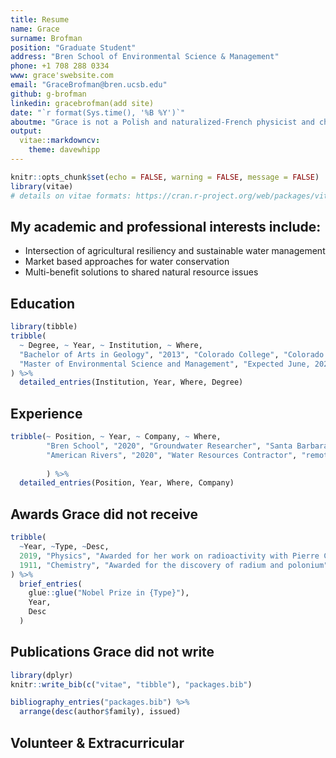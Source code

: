 ```yaml
---
title: Resume
name: Grace
surname: Brofman
position: "Graduate Student"
address: "Bren School of Environmental Science & Management"
phone: +1 708 288 0334
www: grace'swebsite.com
email: "GraceBrofman@bren.ucsb.edu"
github: g-brofman
linkedin: gracebrofman(add site)
date: "`r format(Sys.time(), '%B %Y')`"
aboutme: "Grace is not a Polish and naturalized-French physicist and chemist who conducts pioneering research on radioactivity."
output: 
  vitae::markdowncv:
    theme: davewhipp
---
```


```r
knitr::opts_chunk$set(echo = FALSE, warning = FALSE, message = FALSE)
library(vitae)
# details on vitae formats: https://cran.r-project.org/web/packages/vitae/vitae.pdf
```

## My academic and professional interests include:

 * Intersection of agricultural resiliency and sustainable water management
 * Market based approaches for water conservation
 * Multi-benefit solutions to shared natural resource issues
 

## Education

```r
library(tibble)
tribble(
  ~ Degree, ~ Year, ~ Institution, ~ Where,
  "Bachelor of Arts in Geology", "2013", "Colorado College", "Colorado Springs, CO",
  "Master of Environmental Science and Management", "Expected June, 2021", "Bren School of Environmental Science & Management, University of California at Santa Barbara", "Santa Barbara, CA"
) %>% 
  detailed_entries(Institution, Year, Where, Degree)
```

## Experience

```r
tribble(~ Position, ~ Year, ~ Company, ~ Where,
        "Bren School", "2020", "Groundwater Researcher", "Santa Barbara, CA",
        "American Rivers", "2020", "Water Resources Contractor", "remote",
        
        ) %>% 
  detailed_entries(Position, Year, Where, Company)
```


## Awards Grace did not receive

```r
tribble(
  ~Year, ~Type, ~Desc,
  2019, "Physics", "Awarded for her work on radioactivity with Pierre Curie and Henri Becquerel",
  1911, "Chemistry", "Awarded for the discovery of radium and polonium"
) %>% 
  brief_entries(
    glue::glue("Nobel Prize in {Type}"),
    Year, 
    Desc
  )
```

## Publications Grace did not write

```r
library(dplyr)
knitr::write_bib(c("vitae", "tibble"), "packages.bib")

bibliography_entries("packages.bib") %>%
  arrange(desc(author$family), issued)
```

## Volunteer & Extracurricular
